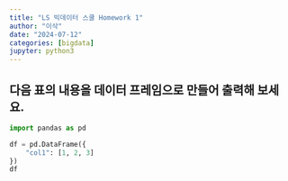 ```yaml
---
title: "LS 빅데이터 스쿨 Homework 1"
author: "이삭"
date: "2024-07-12"
categories: [bigdata]
jupyter: python3
---
```



## 다음 표의 내용을 데이터 프레임으로 만들어 출력해 보세요.

```python
import pandas as pd

df = pd.DataFrame({
    "col1": [1, 2, 3]
})
df
```


